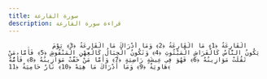```yaml
---
title: سورة القارعة
description: قراءة سورة القارعة
---
```


                الْقَارِعَةُ ﴿1﴾ مَا الْقَارِعَةُ ﴿2﴾ وَمَا أَدْرَاكَ مَا الْقَارِعَةُ ﴿3﴾ يَوْمَ يَكُونُ النَّاسُ كَالْفَرَاشِ الْمَبْثُوثِ ﴿4﴾ وَتَكُونُ الْجِبَالُ كَالْعِهْنِ الْمَنْفُوشِ ﴿5﴾ فَأَمَّا مَنْ ثَقُلَتْ مَوَازِينُهُ ﴿6﴾ فَهُوَ فِي عِيشَةٍ رَاضِيَةٍ ﴿7﴾ وَأَمَّا مَنْ خَفَّتْ مَوَازِينُهُ ﴿8﴾ فَأُمُّهُ هَاوِيَةٌ ﴿9﴾ وَمَا أَدْرَاكَ مَا هِيَهْ ﴿10﴾ نَارٌ حَامِيَةٌ ﴿11﴾
